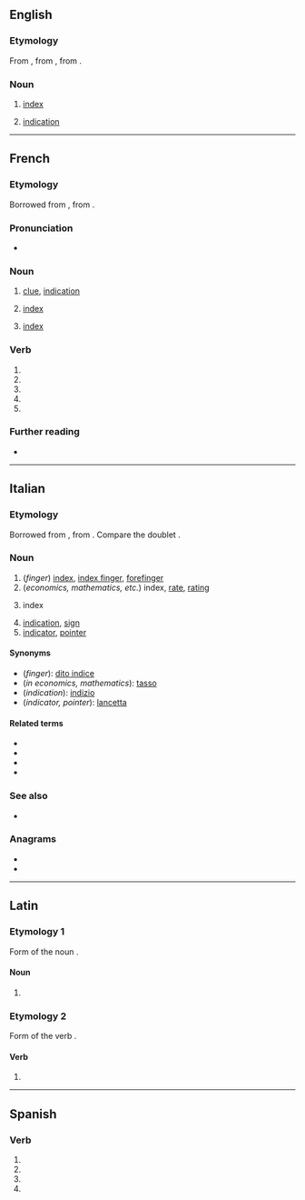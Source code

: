 {{also|Indice|índice|indicé}}
==English==

===Etymology===
From {{etyl|fro|en}} {{m|fro|indice}}, from {{etyl|la|en}} {{m|la|indicium}}, from {{m|la|index}}.

===Noun===
{{en-noun}}

# {{lb|en|obsolete}} [[index]]
# {{lb|en|obsolete}} [[indication]]
#: {{rfquotek|Ben Jonson}}

{{Webster 1913}}

----

==French==

===Etymology===
Borrowed from {{etyl|la|fr}} {{m|la|index|index, indicem|sign, indication; index}}, from {{m|la|indicō||point out, indicate, show}}.

===Pronunciation===
* {{IPA|/ɛ̃.dis/|lang=fr}}

===Noun===
{{fr-noun|m}}

# [[clue]], [[indication]]
# {{lb|fr|finance}} [[index]]
# {{lb|fr|computing}} [[index]]

===Verb===
{{fr-verb-form}}

# {{inflection of|indicer||1|s|pres|indc|lang=fr}}
# {{inflection of|indicer||3|s|pres|indc|lang=fr}}
# {{inflection of|indicer||1|s|pres|subj|lang=fr}}
# {{inflection of|indicer||1|s|pres|subj|lang=fr}}
# {{inflection of|indicer||2|s|impr|lang=fr}}

===Further reading===
* {{R:TLFi}}

----

==Italian==

===Etymology===
Borrowed from {{etyl|la|it}} {{m|la|index|index, indicem|sign, indication; index}}, from {{m|la|indicō||point out, indicate, show}}. Compare the doublet {{m|it|endice}}.

===Noun===
{{it-noun|m}}

# (''finger'') [[index]], [[index finger]], [[forefinger]]
# (''economics, mathematics, etc.'') index, [[rate]], [[rating]]
# {{lb|it|books}} index<!--a table of contents is not the same as an index-->
# [[indication]], [[sign]]
# [[indicator]], [[pointer]]

====Synonyms====
* (''finger''): [[dito indice]]
* (''in economics, mathematics''): [[tasso]]
* (''indication''): [[indizio]]
* (''indicator, pointer''): [[lancetta]]

====Related terms====
* {{l|it|indicare}}
* {{l|it|indice dei prezzi}}
* {{l|it|indice dei prezzi al consumo}}
* {{l|it|indicativo}}

===See also===
* {{l|it|dito}}

===Anagrams===
* {{l|it|incedi}}
* {{l|it|incide}}

----

==Latin==

===Etymology 1===
Form of the noun {{m|la|index}}.

====Noun====
{{la-noun-form|indice}}

# {{inflection of|index||abl|s|lang=la}}

===Etymology 2===
Form of the verb {{m|la|indīcō||[I]&nbsp;proclaim, announce}}.

====Verb====
{{la-verb-form|indīce}}

# {{inflection of|indīcō||2|s|pres|actv|impr|lang=la}}

----

==Spanish==

===Verb===
{{head|es|verb form}}

# {{es-verb form of|ending=ar|mood=imperative|pers=2|formal=yes|number=singular|indizar}}
# {{es-verb form of|ending=ar|mood=subjunctive|tense=present|pers=1|number=singular|indizar}}
# {{es-verb form of|ending=ar|mood=subjunctive|tense=present|pers=2|formal=yes|number=singular|indizar}}
# {{es-verb form of|ending=ar|mood=subjunctive|tense=present|pers=3|number=singular|indizar}}